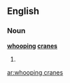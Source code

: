 ==English==

===Noun===
'''[[whooping]] [[crane]]s'''

# {{plural of|[[whooping crane]]}}

[[ar:whooping cranes]]